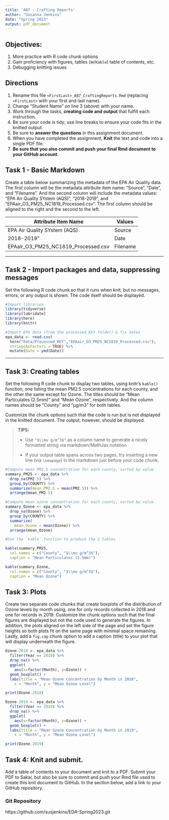 ```yaml
---
title: 'A07 - Crafting Reports'
author: "Susanna Jenkins" 
date: "Spring 2023"
output: pdf_document
---
```


\tableofcontents
\listoffigures
\listoftables

## Objectives:

1.  More practice with R code chunk options
2.  Gain proficiency with figures, tables (w/`Kable`) table of contents, etc.
3.  Debugging knitting issues

## Directions

1.  Rename this file `<FirstLast>_A07_CraftingReports.Rmd` (replacing `<FirstLast>` with your first and last name).
2.  Change "Student Name" on line 3 (above) with your name.
3.  Work through the tasks, **creating code and output** that fulfill each instruction.
4.  Be sure your code is tidy; use line breaks to ensure your code fits in the knitted output.
5.  Be sure to **answer the questions** in this assignment document.
6.  When you have completed the assignment, **Knit** the text and code into a single PDF file.
7.  **Be sure that you also commit and push your final Rmd document to your GitHub account**.

## Task 1 - Basic Markdown

Create a table below summarizing the metadata of the EPA Air Quality data. The first column will be the metadata attribute item name: "Source", "Date", and "Filename". And the second column will include the metadata values: "EPA Air Quality SYstem (AQS)", "2018-2019", and "EPAair_O3_PM25_NC1819_Processed.csv". The first column should be aligned to the right and the second to the left.

| Attribute Item Name                 | Values   |
|-------------------------------------|----------|
| EPA Air Quality SYstem (AQS)        | Source   |
| 2018-2019"                          | Date     |
| EPAair_O3_PM25_NC1819_Processed.csv | Filename |

------------------------------------------------------------------------

## Task 2 - Import packages and data, suppressing messages

Set the following R code chunk so that it runs when knit, but no messages, errors, or any output is shown. The code itself should be displayed.

```r
#Import libraries
library(tidyverse)
library(lubridate)
library(here)
library(knitr)

#Import EPA data (from the processed_KEY folder) & fix dates
epa_data <- read.csv(
  here("Data/Processed_KEY","EPAair_O3_PM25_NC1819_Processed.csv"),
  stringsAsFactors = TRUE) %>% 
  mutate(Date = ymd(Date))

```

------------------------------------------------------------------------

## Task 3: Creating tables

Set the following R code chunk to display two tables, using knitr's `kable()` function, one listing the mean PM2.5 concentrations for each county, and the other the same except for Ozone. The titles should be "Mean Particulates (2.5mm)" and "Mean Ozone", respectively. And the column names should be "County" and "µg/m3" for both tables.

Customize the chunk options such that the code is run but is not displayed in the knitted document. The output, however, should be displayed.

> **TIPS:**
>
> -   Use `"$\\mu g/m^3$"` as a column name to generate a nicely formatted string via markdown/MathJax notation
>
> -   If your output table spans across two pages, try inserting a new line (via `\newpage`) in the markdown just before your code chunk.

```r
#Compute mean PM2.5 concentration for each county, sorted by value
summary_PM25 <- epa_data %>% 
  drop_na(PM2.5) %>% 
  group_by(COUNTY) %>% 
  summarize(mean_PM2.5 = mean(PM2.5)) %>% 
  arrange(mean_PM2.5)

#Compute mean ozone concentration for each county, sorted by value
summary_Ozone <- epa_data %>% 
  drop_na(Ozone) %>% 
  group_by(COUNTY) %>% 
  summarize(
    mean_Ozone = mean(Ozone)) %>% 
  arrange(mean_Ozone)

#Use the `kable` function to produce the 2 tables

kable(summary_PM25,
  col.names = c("County", "$\\mu g/m^3$"),
  caption = "Mean Particulates (2.5mm)")

kable(summary_Ozone,
  col.names = c("County", "$\\mu g/m^3$"),
  caption = "Mean Ozone")


```

\newpage

## Task 3: Plots

Create two separate code chunks that create boxplots of the distribution of Ozone levels by month using, one for only records collected in 2018 and one for records in 2019. Customize the chunk options such that the final figures are displayed but not the code used to generate the figures. In addition, the plots aligned on the left side of the page and set the figure heights so both plots fit on the same page with minimal space remaining. Lastly, add a `fig.cap` chunk option to add a caption (title) to your plot that will display underneath the figure.

```r

Ozone.2018 <- epa_data %>% 
  filter(Year == 2018) %>% 
  drop_na() %>%
  ggplot(
    aes(x=factor(Month), y=Ozone)) +
  geom_boxplot() +
  labs(title = "Mean Ozone Concentration by Month in 2018",
    x = "Month", y = "Mean Ozone Level") 

print(Ozone.2018)

```

```r

Ozone.2019 <- epa_data %>% 
  filter(Year == 2019) %>% 
  drop_na() %>%
  ggplot(
    aes(x=factor(Month), y=Ozone)) +
  geom_boxplot() +
  labs(title = "Mean Ozone Concentration by Month in 2019",
    x = "Month", y = "Mean Ozone Level") 

print(Ozone.2019)

```

\newpage

## Task 4: Knit and submit.

Add a table of contents to your document and knit to a PDF. Submit your PDF to Sakai, but also be sure to commit and push your Rmd file used to create this knit document to GitHub. In the section below, add a link to your GitHub repository.

### Git Repository

https://github.com/susjenkins/EDA-Spring2023.git

